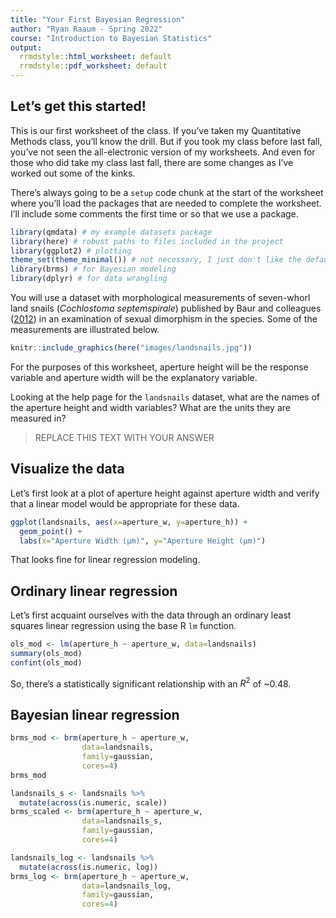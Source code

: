 ```yaml
---
title: "Your First Bayesian Regression"
author: "Ryan Raaum - Spring 2022"
course: "Introduction to Bayesian Statistics"
output:
  rrmdstyle::html_worksheet: default
  rrmdstyle::pdf_worksheet: default
---
```


## Let's get this started!

This is our first worksheet of the class. If you've taken my Quantitative Methods class, you'll know the drill. But if you took my class before last fall, you've not seen the all-electronic version of my worksheets. And even for those who did take my class last fall, there are some changes as I've worked out some of the kinks.

There's always going to be a `setup` code chunk at the start of the worksheet where you'll load the packages that are needed to complete the worksheet. I'll include some comments the first time or so that we use a package.

```r
library(qmdata) # my example datasets package
library(here) # robust paths to files included in the project
library(ggplot2) # plotting
theme_set(theme_minimal()) # not necessary, I just don't like the default ggplot theme
library(brms) # for Bayesian modeling
library(dplyr) # for data wrangling
```

You will use a dataset with morphological measurements of seven-whorl land snails (*Cochlostoma septemspirale*) published by Baur and colleagues ([2012](https://doi.org/10.3897/zookeys.208.2869)) in an examination of sexual dimorphism in the species. Some of the measurements are illustrated below.

<!--This will include an image showing some of the measurements in the knit HTML/PDF -->
```r
knitr::include_graphics(here("images/landsnails.jpg"))
```

For the purposes of this worksheet, aperture height will be the response variable and aperture width will be the explanatory variable. 

Looking at the help page for the `landsnails` dataset, what are the names of the aperture height and width variables? What are the units they are measured in? 

> REPLACE THIS TEXT WITH YOUR ANSWER

## Visualize the data

Let's first look at a plot of aperture height against aperture width and verify that a linear model would be appropriate for these data.

```r
ggplot(landsnails, aes(x=aperture_w, y=aperture_h)) +
  geom_point() +
  labs(x="Aperture Width (µm)", y="Aperture Height (µm)")
```

That looks fine for linear regression modeling.

## Ordinary linear regression

Let's first acquaint ourselves with the data through an ordinary least squares linear regression using the base R `lm` function.

```r
ols_mod <- lm(aperture_h ~ aperture_w, data=landsnails)
summary(ols_mod)
confint(ols_mod)
```

So, there's a statistically significant relationship with an $R^2$ of ~0.48.

## Bayesian linear regression

```r
brms_mod <- brm(aperture_h ~ aperture_w,
                data=landsnails,
                family=gaussian,
                cores=4)
brms_mod
```

```r
landsnails_s <- landsnails %>% 
  mutate(across(is.numeric, scale))
brms_scaled <- brm(aperture_h ~ aperture_w,
                data=landsnails_s,
                family=gaussian,
                cores=4)

```


```r
landsnails_log <- landsnails %>% 
  mutate(across(is.numeric, log))
brms_log <- brm(aperture_h ~ aperture_w,
                data=landsnails_log,
                family=gaussian,
                cores=4)

```
